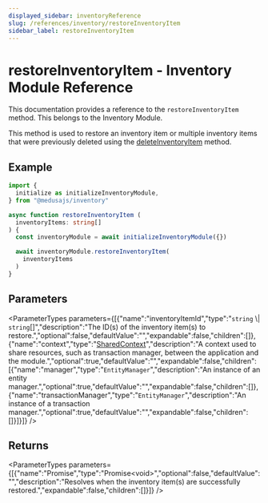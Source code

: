 ```yaml
---
displayed_sidebar: inventoryReference
slug: /references/inventory/restoreInventoryItem
sidebar_label: restoreInventoryItem
---
```



# restoreInventoryItem - Inventory Module Reference

This documentation provides a reference to the `restoreInventoryItem` method. This belongs to the Inventory Module.

This method is used to restore an inventory item or multiple inventory items that were previously deleted using the [deleteInventoryItem](inventory.IInventoryService.deleteInventoryItem.mdx) method.

## Example

```ts
import { 
  initialize as initializeInventoryModule,
} from "@medusajs/inventory"

async function restoreInventoryItem (
  inventoryItems: string[]
) {
  const inventoryModule = await initializeInventoryModule({})

  await inventoryModule.restoreInventoryItem(
    inventoryItems
  )
}
```

## Parameters

<ParameterTypes parameters={[{"name":"inventoryItemId","type":"`string` \\| `string`[]","description":"The ID(s) of the inventory item(s) to restore.","optional":false,"defaultValue":"","expandable":false,"children":[]},{"name":"context","type":"[SharedContext](../../interfaces/inventory.SharedContext.mdx)","description":"A context used to share resources, such as transaction manager, between the application and the module.","optional":true,"defaultValue":"","expandable":false,"children":[{"name":"manager","type":"`EntityManager`","description":"An instance of an entity manager.","optional":true,"defaultValue":"","expandable":false,"children":[]},{"name":"transactionManager","type":"`EntityManager`","description":"An instance of a transaction manager.","optional":true,"defaultValue":"","expandable":false,"children":[]}]}]} />

## Returns

<ParameterTypes parameters={[{"name":"Promise","type":"Promise&#60;void&#62;","optional":false,"defaultValue":"","description":"Resolves when the inventory item(s) are successfully restored.","expandable":false,"children":[]}]} />
